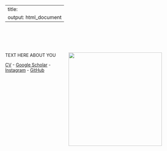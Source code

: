 
---
title:
output: html_document
---

<br />
<br />
<br />
<br />

<img align="right" src="https://seltmann.github.io/begoniasociety/images/research-areas.png" width="300">
TEXT HERE ABOUT YOU 

[CV](https://docs.google.com/document/d/1DpYPQqp3g7B-KNrT06vOE2V8MyOQ6djRMs1b8PgWpEY/edit?usp=sharing) - [Google Scholar](https://scholar.google.com/citations?user=gsh_xxoAAAAJ&hl=en) - [Instagram](https://www.instagram.com/irene._.moon/) - [GitHub](https://github.com/seltmann)



